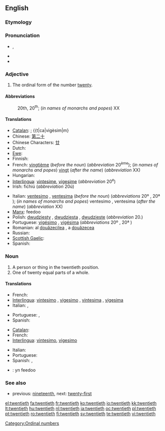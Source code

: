 ==English==

===Etymology===
{{suffix|twenty|eth}}

===Pronunciation===
* {{IPA|/ˈtwɛntiəθ/}}, {{SAMPA|/"twEnti@T/}}
* {{audio|en-us-twentieth.ogg|Audio (US)}}
* {{hyphenation|twen|ti|eth}}

===Adjective===
{{en-adj|-}}

# The ordinal form of the number [[twenty]].

====Abbreviations====
: 20th, 20<sup>th</sup>; (''in names of monarchs and popes'') XX

====Translations====
{{trans-top|ordinal}}
* [[Catalan]]: {{t-|ca|vintè|m}}; {{t|ca|vigèsim|m}
* Chinese: [[第二十]]
* Chinese Characters: [[廿]]
* Dutch: {{t+|nl|twintigste}}
* [[Ewe]]: {{tø|ee|blaevelia|n|xs=Ewe}}
* Finnish: {{t-|fi|kahdeskymmenes}}
* French: [[vingtième]] (''before the noun'') (''abbreviation'' 20<sup>ème</sup>); (''in names of monarchs and popes'') [[vingt]] (''after the name'') (''abbreviation'' XX)
* Hungarian: {{t+|hu|huszadik}}
* [[Interlingua]]: [[vintesime]], [[vigesime]] (''abbreviation'' 20<sup>e</sup>)
* Irish: fichiú (''abbreviation'' 20ú)
{{trans-mid}}
* Italian: [[ventesimo]] {{m}}, [[ventesima]] {{f}} (''before the noun'') (''abbreviations'' 20º {{m}}, 20ª {{f}}); (''in names of monarchs and popes'') ventesimo {{m}}, ventesima {{f}} (''after the name'') (''abbreviation'' XX)
* [[Manx]]: feedoo
* Polish: [[dwudziesty]] {{m}}, [[dwudziesta]] {{f}}, [[dwudzieste]] {{n}} (''abbreviation'' 20.)
* Portuguese: [[vigésimo]] {{m}}, [[vigésima]] {{f}} (''abbreviations'' 20º {{m}}, 20ª {{f}})
* Romanian: al [[douăzecilea]] {{m}}, a [[douăzecea]] {{f}}
* Russian: {{t|ru|двадцатый|tr=dvadcátyj|sc=Cyrl}}
* [[Scottish Gaelic]]: {{qualifier|abbreviation 20mh}} {{t|gd|ficheadamh}}
* Spanish: {{t-|es|vigésimo}}
{{trans-bottom}}

===Noun===
{{en-noun}}

# A person or thing in the twentieth position.
# One of twenty equal parts of a whole.

====Translations====
{{trans-top|ordinal object}}
* French: {{t+|fr|vingtième|m|f}}
* [[Interlingua]]: [[vintesimo]] {{m}}, [[vigesimo]] {{m}}, [[vintesima]] {{f}}, [[vigesima]] {{f}}
* Italian: {{t+|it|ventesimo|m}}, {{t-|it|ventesima|f}}
{{trans-mid}}
* Portuguese: {{t+|pt|vigésimo|m}}, {{t-|pt|vigésima|f}}
* Spanish: {{t-|es|vigésimo}}
{{trans-bottom}}

{{trans-top|portion of whole}}
* [[Catalan]]: {{t-|ca|vintè|m}}
* French: {{t+|fr|vingtième|m}}
* [[Interlingua]]: [[vintesimo]], [[vigesimo]]
{{trans-mid}}
* Italian: {{t+|it|ventesimo|m}}
* Portuguese: {{t+|pt|vigésimo|m}}
* Spanish: {{t-|es|veinteavo}}, {{t-|es|vigésimo}}
{{trans-bottom}}

{{checktrans-top}}
* {{ttbc|Manx}}: yn feedoo
{{trans-bottom}}

===See also===
* previous: [[nineteenth]], next: [[twenty-first]]

[[Category:Ordinal numbers]]

[[el:twentieth]]
[[fa:twentieth]]
[[fr:twentieth]]
[[ko:twentieth]]
[[io:twentieth]]
[[kk:twentieth]]
[[lt:twentieth]]
[[hu:twentieth]]
[[nl:twentieth]]
[[ja:twentieth]]
[[oc:twentieth]]
[[pl:twentieth]]
[[pt:twentieth]]
[[ro:twentieth]]
[[fi:twentieth]]
[[sv:twentieth]]
[[te:twentieth]]
[[vi:twentieth]]